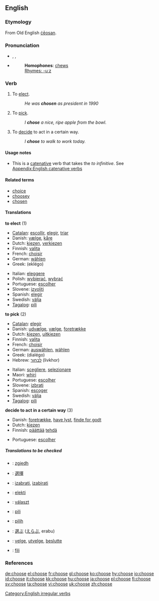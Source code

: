 ==English==

===Etymology===
From Old English [[ceosan|ċēosan]].

===Pronunciation===
*{{AHD|cho͞oz}}, {{IPA|/tʃuːz/}}, {{SAMPA|/tSu:z/}}
*{{audio|en-us-choose.ogg|Audio (US)}}
*: '''Homophones''': [[chew]]s
*: [[Rhymes:English:-uːz|Rhymes: -uːz]]

===Verb===
{{en-verb|chooses|choosing|chose|chosen}}

# To [[elect]].
#: ''He was '''chosen''' as president in 1990''
# To [[pick]].
#: ''I '''chose''' a nice, ripe apple from the bowl.''
# To [[decide]] to act in a certain way.
#: ''I '''chose''' to walk to work today.''

====Usage notes====
* This is a [[catenative]] verb that takes the ''to infinitive''. See [[Appendix:English catenative verbs]]

====Related terms====
*[[choice]]
*[[choosey]]
*[[chosen]]

====Translations====
'''to elect''' (1)
{{top}}
*[[Catalan]]: [[escollir]], [[elegir]], [[triar]]
*Danish: [[vælge]], [[kåre]]
*Dutch: [[kiezen]], [[verkiezen]]
*Finnish: [[valita]]
*French: [[choisir]]
*German: [[wählen]]
*Greek: {{t|el|εκλέγω||}} (eklégo)
{{mid}}
*Italian: [[eleggere]]
*Polish: [[wybierać]], [[wybrać]]
*Portuguese: [[escolher]]
*Slovene: [[izvoliti]]
*Spanish: [[elegir]]
*Swedish: [[välja]]
*[[Tagalog]]: [[pili]]
{{bottom}}

'''to pick''' (2)
{{top}}
*[[Catalan]]: [[elegir]]
*Danish: [[udvælge]], [[vælge]], [[foretrække]]
*Dutch: [[kiezen]], [[uitkiezen]]
*Finnish: [[valita]]
*French: [[choisir]]
*German: [[auswählen]], [[wählen]]
*Greek: {{t|el|διαλέγω||}} (dialégo)
*Hebrew: [[לבחור]] (livkhor)
{{mid}}
*Italian: [[scegliere]], [[selezionare]]
*Maori: [[whiri]]
*Portuguese: [[escolher]]
*Slovene: [[izbrati]]
*Spanish: [[escoger]]
*Swedish: [[välja]]
*[[Tagalog]]: [[pili]]
{{bottom}}

'''decide to act in a certain way''' (3)
{{top}}
*Danish: [[foretrække]], [[have lyst]], [[finde for godt]]
*Dutch: [[kiezen]]
*Finnish: [[päättää]] [[tehdä]]
{{mid}}
*Portuguese: [[escolher]]
{{bottom}}

=====Translations to be checked=====
{{checktrans}}

*{{ttbc|Albanian}}: [[zgjedh]]
*{{ttbc|Chinese}}: [[選擇]]
*{{ttbc|Croatian}}: [[izabrati]], [[izabirati]]
*{{ttbc|Esperanto}}: [[elekti]]
*{{ttbc|Hungarian}}: [[választ]]
*{{ttbc|Ilocano}}: [[pili]]
*{{ttbc|Indonesian}}: [[pilih]]
*{{ttbc|Japanese}}: [[選ぶ]] ([[えらぶ]], erabu)
*{{ttbc|Norwegian}}: [[velge]], [[utvelge]], [[beslutte]]
*{{ttbc|Tongan}}: [[fili]]

===References===
{{R:Century 1911}}
{{R:Webster 1913}}

[[Category:English irregular verbs]]

[[de:choose]]
[[el:choose]]
[[fr:choose]]
[[gl:choose]]
[[ko:choose]]
[[hy:choose]]
[[io:choose]]
[[id:choose]]
[[it:choose]]
[[kk:choose]]
[[hu:choose]]
[[ja:choose]]
[[pl:choose]]
[[fi:choose]]
[[sv:choose]]
[[ta:choose]]
[[vi:choose]]
[[uk:choose]]
[[zh:choose]]